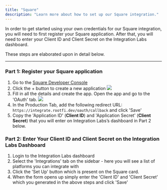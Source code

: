 ```yaml
---
title: "Square"
description: "Learn more about how to set up our Square integration."
---
```


In order to get started using your own credentials for our Square integration, you will need to first register your Square application. After that, you will need to enter your Client ID and Client Secret on the Integration Labs dashboard.

These steps are elaborated upon in detail below.

---

### Part 1: Register your Square application

1. Go to the [Square Developer Console](https://developer.squareup.com/console/en/apps)
2. Click the + button to create a new application
   ![](/images/square_oauth.png)
3. Fill in all the details and create the app. Open the app and go to the 'OAuth' tab.
   ![](/images/square_oauth_app.png)
4. In the Production Tab, add the following redirect URL: `https://integrate.rootfi.dev/oauth/callback` and click 'Save'
5. Copy the 'Application ID' (**Client ID**) and 'Application Secret' (**Client Secret**) that you will enter on Integration Labs’s dashboard in Part 2 below.

### Part 2: Enter Your Client ID and Client Secret on the Integration Labs Dashboard

1. Login to the Integration Labs dashboard
2. Select the 'Integrations' tab on the sidebar - here you will see a list of platforms you can integrate with
3. Click the 'Set Up' button which is present on the Square card.
4. When the form opens up simply enter the 'Client ID' and 'Client Secret' which you generated in the above steps and click 'Save'
